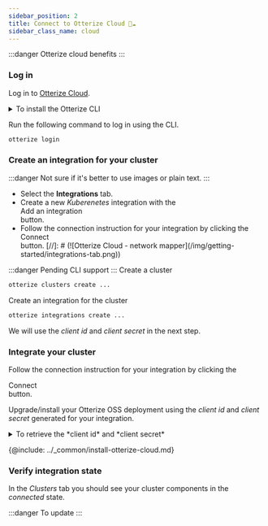 ```yaml
---
sidebar_position: 2
title: Connect to Otterize Cloud 🦦☁️
sidebar_class_name: cloud
---
```


:::danger
Otterize cloud benefits
:::


### Log in

<Tabs groupId="cli-ui">
<TabItem value="cloud-ui" label="Cloud UI" default>

Log in to [Otterize Cloud](https://app.staging.otterize.com/).
</TabItem>
<TabItem value="cli" label="CLI" default>

<details>
<summary>To install the Otterize CLI</summary>

{@include: ../_common/install-otterize-cli.md}
</details>

Run the following command to log in using the CLI.

```bash
otterize login
```
</TabItem>
</Tabs>

### Create an integration for your cluster
<Tabs groupId="cli-ui">
<TabItem value="cloud-ui" label="Cloud UI" default>

:::danger
Not sure if it's better to use images or plain text.
:::
* Select the **Integrations** tab.
* Create a new *Kuberenetes* integration with the <div class="add-an-integration-h2">Add an integration</div> button.
* Follow the connection instruction for your integration by clicking the <div class="connect-button-h2">Connect</div> button.
[//]: # (![Otterize Cloud - network mapper]&#40;/img/getting-started/integrations-tab.png&#41;)
</TabItem>
<TabItem value="cli" label="CLI" default>

:::danger
Pending CLI support
:::
Create a cluster
```bash
otterize clusters create ...
```
Create an integration for the cluster
```bash
otterize integrations create ...
```

We will use the *client id* and *client secret* in the next step.

</TabItem>
</Tabs>

### Integrate your cluster
<Tabs groupId="cli-ui">
<TabItem value="cloud-ui" label="Cloud UI" default>

Follow the connection instruction for your integration by clicking the <div class="connect-button-h2">Connect</div> button.

</TabItem>
<TabItem value="cli" label="CLI" default>

Upgrade/install your Otterize OSS deployment using the *client id* and *client secret* generated for your integration.
<details>
<summary>To retrieve the *client id* and *client secret*</summary>

:::danger
Pending CLI support
:::


```bash
otterize integrations ...
```
</details>

{@include: ../_common/install-otterize-cloud.md}

</TabItem>
</Tabs>

### Verify integration state
<Tabs groupId="cli-ui">
<TabItem value="cloud-ui" label="Cloud UI" default>

In the *Clusters* tab you should see your cluster components in the *connected* state.

</TabItem>
<TabItem value="cli" label="CLI" default>

:::danger
To update
:::

</TabItem>
</Tabs>